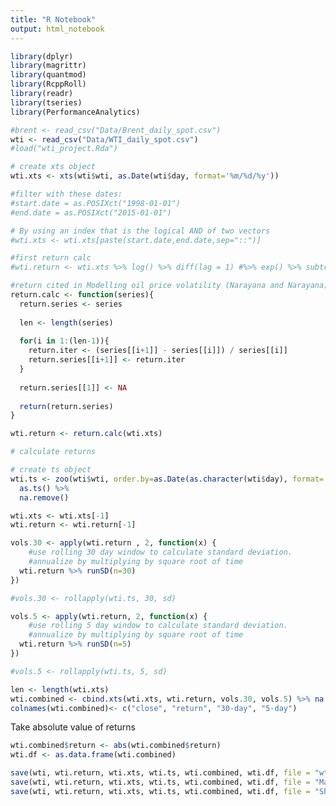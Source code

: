 ```yaml
---
title: "R Notebook"
output: html_notebook
---
```


```r
library(dplyr)
library(magrittr)
library(quantmod)
library(RcppRoll)
library(readr)
library(tseries)
library(PerformanceAnalytics)
```



```r
#brent <- read_csv("Data/Brent_daily_spot.csv")
wti <- read_csv("Data/WTI_daily_spot.csv")
#load("wti_project.Rda")
```

```r
# create xts object
wti.xts <- xts(wti$wti, as.Date(wti$day, format='%m/%d/%y'))

#filter with these dates:
#start.date = as.POSIXct("1998-01-01")
#end.date = as.POSIXct("2015-01-01")

# By using an index that is the logical AND of two vectors
#wti.xts <- wti.xts[paste(start.date,end.date,sep="::")]
```

```r
#first return calc
#wti.return <- wti.xts %>% log() %>% diff(lag = 1) #%>% exp() %>% subtract(1)

#return cited in Modelling oil price volatility (Narayana and Narayana)
return.calc <- function(series){
  return.series <- series
  
  len <- length(series)
  
  for(i in 1:(len-1)){
    return.iter <- (series[[i+1]] - series[[i]]) / series[[i]]
    return.series[[i+1]] <- return.iter
  }
  
  return.series[[1]] <- NA
  
  return(return.series)
}

wti.return <- return.calc(wti.xts)

```



```r
# calculate returns

# create ts object
wti.ts <- zoo(wti$wti, order.by=as.Date(as.character(wti$day), format='%m/%d/%y')) %>%
  as.ts() %>%
  na.remove()

wti.xts <- wti.xts[-1]
wti.return <- wti.return[-1]
```


```r
vols.30 <- apply(wti.return , 2, function(x) {
    #use rolling 30 day window to calculate standard deviation.
    #annualize by multiplying by square root of time
  wti.return %>% runSD(n=30)
})

#vols.30 <- rollapply(wti.ts, 30, sd)
```

```r
vols.5 <- apply(wti.return, 2, function(x) {
    #use rolling 5 day window to calculate standard deviation.
    #annualize by multiplying by square root of time
  wti.return %>% runSD(n=5)
})

#vols.5 <- rollapply(wti.ts, 5, sd)
```

```r
len <- length(wti.xts)
wti.combined <- cbind.xts(wti.xts, wti.return, vols.30, vols.5) %>% na.omit()
colnames(wti.combined)<- c("close", "return", "30-day", "5-day")
```


Take absolute value of returns
```r
wti.combined$return <- abs(wti.combined$return)
wti.df <- as.data.frame(wti.combined)
```

```r
save(wti, wti.return, wti.xts, wti.ts, wti.combined, wti.df, file = "wti_project.Rda")
save(wti, wti.return, wti.xts, wti.ts, wti.combined, wti.df, file = "Manuscript/wti_project.Rda")
save(wti, wti.return, wti.xts, wti.ts, wti.combined, wti.df, file = "ShinyApp/OilVolatility/wti_project.Rda")

```